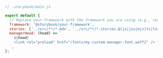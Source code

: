 ```js
// .storybook/main.js

export default {
  // Replace your-framework with the framework you are using (e.g., react-webpack5, vue3-vite)
  framework: '@storybook/your-framework',
  stories: ['../src/**/*.mdx', '../src/**/*.stories.@(js|jsx|mjs|ts|tsx)'],
  managerHead: (head) => `
    ${head}
    <link rel="preload" href="/fonts/my-custom-manager-font.woff2" />
  `,
};
```
